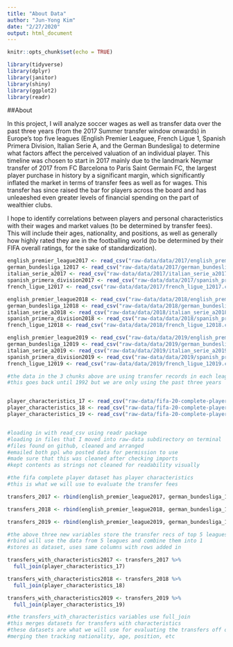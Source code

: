 ```yaml
---
title: "About Data"
author: "Jun-Yong Kim"
date: "2/27/2020"
output: html_document
---
```


```r
knitr::opts_chunk$set(echo = TRUE)

library(tidyverse)
library(dplyr)
library(janitor)
library(shiny)
library(ggplot2)
library(readr)

```

##About

In this project, I will analyze soccer wages as well as transfer data over the past three years (from the 2017 Summer transfer window onwards) in Europe's top five leagues (English Premier Leaguee, French Ligue 1, Spanish Primera Division, Italian Serie A, and the German Bundesliga) to determine what factors affect the perceived valuation of an individual player. This timeline was chosen to start in 2017 mainly due to the landmark Neymar transfer of 2017 from FC Barcelona to Paris Saint Germain FC, the largest player purchase in history by a significant margin, which significantly inflated the market in terms of transfer fees as well as for wages. This transfer has since raised the bar for players across the board and has unleaeshed even greater levels of financial spending on the part of wealthier clubs. 

I hope to identify correlations between players and personal characteristics with their wages and market values (to be determined by transfer fees). This will include their ages, nationality, and positions, as well as generally how highly rated they are in the footballing world (to be determined by their FIFA overall ratings, for the sake of standardization). 



```r

english_premier_league2017 <- read_csv("raw-data/data/2017/english_premier_league2017.csv")
german_bundesliga_12017 <- read_csv("raw-data/data/2017/german_bundesliga_12017.csv")
italian_serie_a2017 <- read_csv("raw-data/data/2017/italian_serie_a2017.csv")
spanish_primera_division2017 <- read_csv("raw-data/data/2017/spanish_primera_division2017.csv")
french_ligue_12017 <- read_csv("raw-data/data/2017/french_ligue_12017.csv")

english_premier_league2018 <- read_csv("raw-data/data/2018/english_premier_league2018.csv")
german_bundesliga_12018 <- read_csv("raw-data/data/2018/german_bundesliga_12018.csv")
italian_serie_a2018 <- read_csv("raw-data/data/2018/italian_serie_a2018.csv")
spanish_primera_division2018 <- read_csv("raw-data/data/2018/spanish_primera_division2018.csv")
french_ligue_12018 <- read_csv("raw-data/data/2018/french_ligue_12018.csv")

english_premier_league2019 <- read_csv("raw-data/data/2019/english_premier_league2019.csv")
german_bundesliga_12019 <- read_csv("raw-data/data/2019/german_bundesliga_12019.csv")
italian_serie_a2019 <- read_csv("raw-data/data/2019/italian_serie_a2019.csv")
spanish_primera_division2019 <- read_csv("raw-data/data/2019/spanish_primera_division2019.csv")
french_ligue_12019 <- read_csv("raw-data/data/2019/french_ligue_12019.csv")

#the data in the 3 chunks above are using transfer records in each league of Europe 
#this goes back until 1992 but we are only using the past three years 


player_characteristics_17 <- read_csv("raw-data/fifa-20-complete-player-dataset/players_18.csv")
player_characteristics_18 <- read_csv("raw-data/fifa-20-complete-player-dataset/players_19.csv")
player_characteristics_19 <- read_csv("raw-data/fifa-20-complete-player-dataset/players_20.csv")


#loading in with read_csv using readr package
#loading in files that I moved into raw-data subdirectory on terminal
#files found on github, cleaned and arranged
#emailed both ppl who posted data for permission to use 
#made sure that this was cleaned after checking imports
#kept contents as strings not cleaned for readability visually

#the fifa complete player dataset has player characteristics
#this is what we will use to evaluate the transfer fees 

```
```r

transfers_2017 <- rbind(english_premier_league2017, german_bundesliga_12017, italian_serie_a2017, spanish_primera_division2017, french_ligue_12017)

transfers_2018 <- rbind(english_premier_league2018, german_bundesliga_12018, italian_serie_a2018, spanish_primera_division2018, french_ligue_12018)

transfers_2019 <- rbind(english_premier_league2019, german_bundesliga_12019, italian_serie_a2019, spanish_primera_division2019, french_ligue_12019)

#the above three new variables store the transfer recs of top 5 leagues
#rbind will use the data from 5 leagues and combine them into 1
#stores as dataset, uses same columns with rows added in 

transfers_with_characteristics2017 <- transfers_2017 %>% 
  full_join(player_characteristics_17)

transfers_with_characteristics2018 <- transfers_2018 %>% 
  full_join(player_characteristics_18)

transfers_with_characteristics2019 <- transfers_2019 %>% 
  full_join(player_characteristics_19)

#the transfers_with_characteristics variables use full_join 
#this merges datasets for transfers with characteristics
#these datasets are what we will use for evaluating the transfers off of traits
#merging then tracking nationality, age, position, etc 

```

